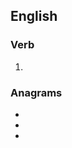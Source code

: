 ==English==

===Verb===
{{head|en|present participle}}

# {{present participle of|derange|lang=en|nocat=1}}

===Anagrams===
* {{l|en|dangering}}
* {{l|en|gandering}}
* {{l|en|gardening}}